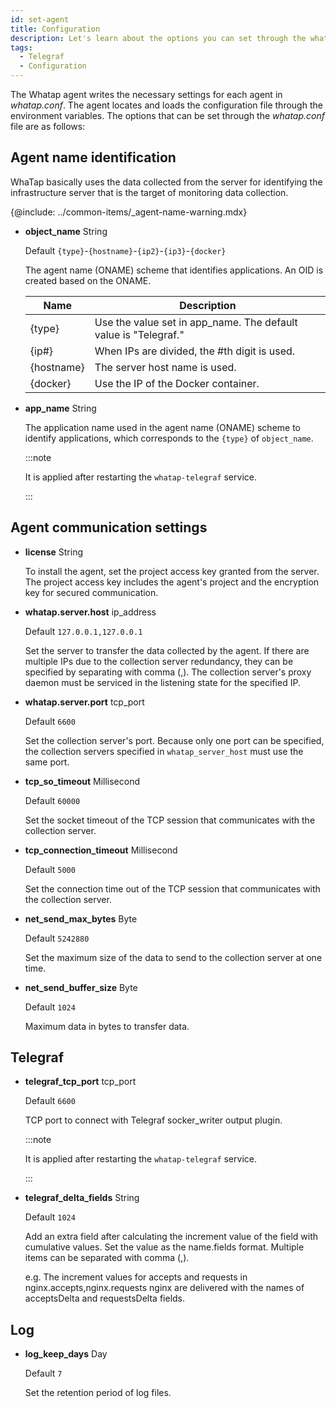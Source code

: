 ```yaml
---
id: set-agent
title: Configuration
description: Let's learn about the options you can set through the whatap.conf file in the Telegraf agent server.
tags:
  - Telegraf
  - Configuration
---
```


The Whatap agent writes the necessary settings for each agent in _whatap.conf_. The agent locates and loads the configuration file through the environment variables. The options that can be set through the _whatap.conf_ file are as follows:

## Agent name identification

WhaTap basically uses the data collected from the server for identifying the infrastructure server that is the target of monitoring data collection. 

{@include: ../common-items/_agent-name-warning.mdx}

-   **object_name** <span class='type'>String</span>

    Default `{type}`-`{hostname}`-`{ip2}`-`{ip3}`-`{docker}`

    The agent name (ONAME) scheme that identifies applications. An OID is created based on the ONAME.

    | Name       | Description                                                        |
    | ---------- | ------------------------------------------------------------------ |
    | {type}     | Use the value set in app_name. The default value is "Telegraf."    |
    | {ip#}      | When IPs are divided, the #th digit is used.                       |
    | {hostname} | The server host name is used.                                      |
    | {docker}   | Use the IP of the Docker container.                                |

-   **app_name** <span class='type'>String</span>

    The application name used in the agent name (ONAME) scheme to identify applications, which corresponds to the `{type}` of `object_name`.

    :::note

    It is applied after restarting the `whatap-telegraf` service.

    :::

## Agent communication settings

-   **license** <span class='type'>String</span>

    To install the agent, set the project access key granted from the server. The project access key includes the agent's project and the encryption key for secured communication.

-   **whatap.server.host** <span class='type'>ip_address</span>

    Default `127.0.0.1,127.0.0.1`

    Set the server to transfer the data collected by the agent. If there are multiple IPs due to the collection server redundancy, they can be specified by separating with comma (,). The collection server's proxy daemon must be serviced in the listening state for the specified IP.

-   **whatap.server.port** <span class='type'>tcp_port</span>

    Default `6600`

    Set the collection server's port. Because only one port can be specified, the collection servers specified in `whatap_server_host` must use the same port.

-   **tcp_so_timeout** <span class='type'>Millisecond</span>

    Default `60000`

    Set the socket timeout of the TCP session that communicates with the collection server.

-   **tcp_connection_timeout** <span class='type'>Millisecond</span>

    Default `5000`

    Set the connection time out of the TCP session that communicates with the collection server.

-   **net_send_max_bytes** <span class='type'>Byte</span>

    Default `5242880`

    Set the maximum size of the data to send to the collection server at one time.

-   **net_send_buffer_size** <span class='type'>Byte</span>

    Default `1024`

    Maximum data in bytes to transfer data. 

## Telegraf

-   **telegraf_tcp_port** <span class='type'>tcp_port</span>

    Default `6600`

    TCP port to connect with Telegraf socker_writer output plugin.

    :::note

    It is applied after restarting the `whatap-telegraf` service.

    :::

-   **telegraf_delta_fields** <span class='type'>String</span>

    Default `1024`

    Add an extra field after calculating the increment value of the field with cumulative values. Set the value as the name.fields format. Multiple items can be separated with comma (,).

    e.g. The increment values for accepts and requests in nginx.accepts,nginx.requests nginx are delivered with the names of acceptsDelta and requestsDelta fields.

## Log

-   **log_keep_days** <span class='type'>Day</span>

    Default `7`

    Set the retention period of log files.
